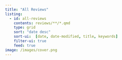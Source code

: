 ```yaml
---
title: "All Reviews"
listing:
  - id: all-reviews
    contents: reviews/**/*.qmd
    type: grid
    sort: "date desc"
    sort-ui:  [date, date-modified, title, keywords]
    filter-ui: true
    feed: true
image: /images/cover.png
---
```


::: {#all-reviews}
:::

